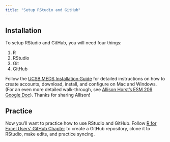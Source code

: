 ```yaml
---
title: "Setup RStudio and GitHub"
---
```


## Installation
To setup RStudio and GitHub, you will need four things: 

1. R
1. RStudio
1. Git
1. GitHub

Follow the [UCSB MEDS Installation Guide](https://ucsb-meds.github.io/meds-install-guide.html) for detailed instructions on how to create accounts, download, install, and configure on Mac and Windows. (For an even more detailed walk-through, see [Allison Horst's ESM 206 Google Doc](https://docs.google.com/document/d/1zx2upJJqFZe94O3BQSMI56Z76s3haLXC0otKSpcZaJQ/edit)). Thanks for sharing Allison!

## Practice

Now you'll want to practice how to use RStudio and GitHub. Follow [R for Excel Users' GitHub Chapter](https://rstudio-conf-2020.github.io/r-for-excel/github.html) to create a GitHub repository, clone it to RStudio, make edits, and practice syncing. 
